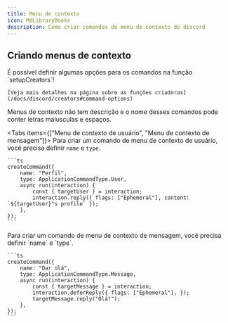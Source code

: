 ```yaml
---
title: Menu de contexto
icon: MdLibraryBooks
description: Como criar comandos de menu de contexto do discord
---
```


## Criando menus de contexto

<Callout type="success">
    É possível definir algumas opções para os comandos na função `setupCreators`!

    [Veja mais detalhes na página sobre as funções criadoras](/docs/discord/creators#command-options)
</Callout>

Menus de contexto não tem descrição e o nome desses comandos pode conter letras maíusculas e espaços.

<Tabs items={["Menu de contexto de usuário", "Menu de contexto de mensagem"]}>
  <Tab value="Menu de contexto de usuário">
    Para criar um comando de menu de contexto de usuário, você precisa definir `name` e `type`.

    ```ts
    createCommand({
        name: "Perfil",
        type: ApplicationCommandType.User,
        async run(interaction) {
            const { targetUser } = interaction;
            interaction.reply({ flags: ["Ephemeral"], content: `${targetUser}"s profile` });
        },
    });
    ```
  </Tab>
  <Tab value="Menu de contexto de mensagem">
    Para criar um comando de menu de contexto de mensagem, você precisa definir `name` e `type`.

    ```ts
    createCommand({
        name: "Dar olá",
        type: ApplicationCommandType.Message,
        async run(interaction) {
            const { targetMessage } = interaction;
            interaction.deferReply({ flags: ["Ephemeral"], });
            targetMessage.reply("Olá!");
        },
    });
    ```
  </Tab>
</Tabs>